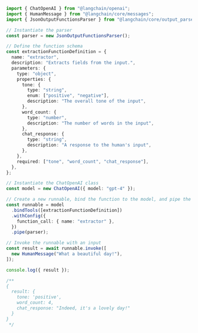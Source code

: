 ```typescript
import { ChatOpenAI } from "@langchain/openai";
import { HumanMessage } from "@langchain/core/messages";
import { JsonOutputFunctionsParser } from "@langchain/core/output_parsers/openai_functions";

// Instantiate the parser
const parser = new JsonOutputFunctionsParser();

// Define the function schema
const extractionFunctionDefinition = {
  name: "extractor",
  description: "Extracts fields from the input.",
  parameters: {
    type: "object",
    properties: {
      tone: {
        type: "string",
        enum: ["positive", "negative"],
        description: "The overall tone of the input",
      },
      word_count: {
        type: "number",
        description: "The number of words in the input",
      },
      chat_response: {
        type: "string",
        description: "A response to the human's input",
      },
    },
    required: ["tone", "word_count", "chat_response"],
  },
};

// Instantiate the ChatOpenAI class
const model = new ChatOpenAI({ model: "gpt-4" });

// Create a new runnable, bind the function to the model, and pipe the output through the parser
const runnable = model
  .bindTools([extractionFunctionDefinition])
  .withConfig({
    function_call: { name: "extractor" },
  })
  .pipe(parser);

// Invoke the runnable with an input
const result = await runnable.invoke([
  new HumanMessage("What a beautiful day!"),
]);

console.log({ result });

/**
{
  result: {
    tone: 'positive',
    word_count: 4,
    chat_response: "Indeed, it's a lovely day!"
  }
}
 */
```
